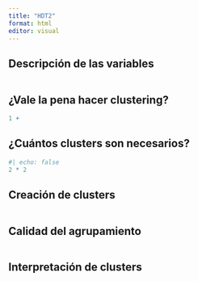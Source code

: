```yaml
---
title: "HDT2"
format: html
editor: visual
---
```


## Descripción de las variables

```r

```

## ¿Vale  la pena hacer clustering?

```r
1 + 
```

## ¿Cuántos clusters son necesarios?

```r
#| echo: false
2 * 2
```

## Creación de clusters
```r

```

## Calidad del agrupamiento
```r

```

## Interpretación de clusters
```r

```


